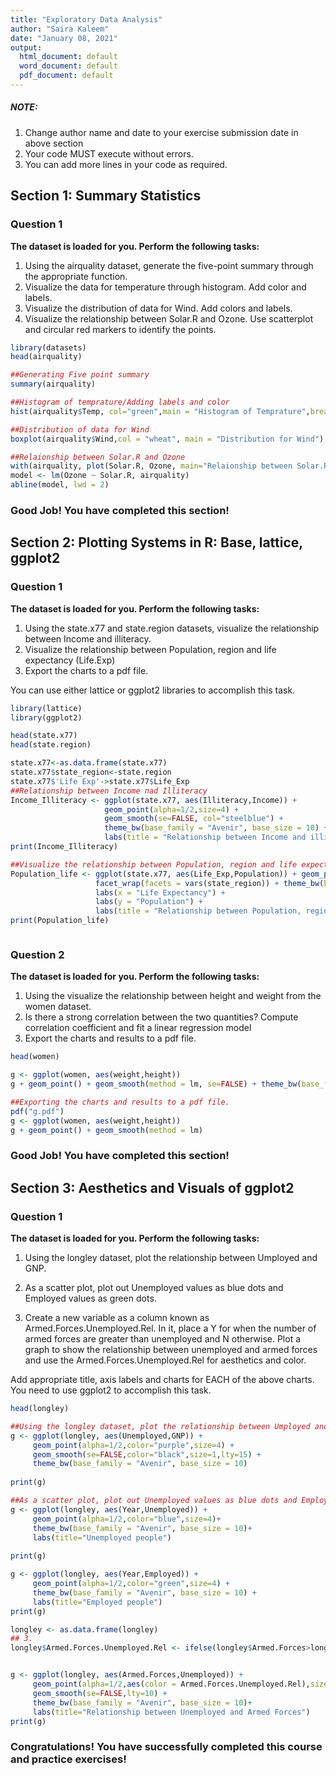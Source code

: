 ```yaml
---
title: "Exploratory Data Analysis"
author: "Saira Kaleem"
date: "January 08, 2021"
output:
  html_document: default
  word_document: default
  pdf_document: default
---
```


##### NOTE: 
1. Change author name and date to your exercise submission date in above section
2. Your code MUST execute without errors. 
3. You can add more lines in your code as required.

## Section 1: Summary Statistics

### Question 1 
**The dataset is loaded for you. Perform the following tasks:**

1. Using the airquality dataset, generate the five-point summary through the appropriate function.
2. Visualize the data for temperature through histogram. Add color and labels.
3. Visualize the distribution of data for Wind. Add colors and labels.
4. Visualize the relationship between Solar.R and Ozone. Use scatterplot and circular red markers to identify the points.


```r
library(datasets)
head(airquality)
```

```r
##Generating Five point summary
summary(airquality)

##Histogram of temprature/Adding labels and color
hist(airquality$Temp, col="green",main = "Histogram of Temprature",breaks = 100)

##Distribution of data for Wind
boxplot(airquality$Wind,col = "wheat", main = "Distribution for Wind")

```


```r
##Relaionship between Solar.R and Ozone
with(airquality, plot(Solar.R, Ozone, main="Relaionship between Solar.R and Ozone",col="red"))
model <- lm(Ozone ~ Solar.R, airquality) 
abline(model, lwd = 2)
```

### Good Job! You have completed this section!



## Section 2: Plotting Systems in R: Base, lattice, ggplot2

### Question 1
**The dataset is loaded for you. Perform the following tasks:**

1. Using the state.x77 and state.region datasets, visualize the relationship between Income and illiteracy.
2. Visualize the relationship between Population, region and life expectancy (Life.Exp)
3. Export the charts to a pdf file.

You can use either lattice or ggplot2 libraries to accomplish this task.


```r
library(lattice)
library(ggplot2)

head(state.x77)
head(state.region)
```

```r
state.x77<-as.data.frame(state.x77)
state.x77$state_region<-state.region
state.x77$'Life Exp'->state.x77$Life_Exp
##Relationship between Income nad Illiteracy
Income_Illiteracy <- ggplot(state.x77, aes(Illiteracy,Income)) + 
                     geom_point(alpha=1/2,size=4) + 
                     geom_smooth(se=FALSE, col="steelblue") + 
                     theme_bw(base_family = "Avenir", base_size = 10) + 
                     labs(title = "Relationship between Income and illiteracy")
print(Income_Illiteracy)

##Visualize the relationship between Population, region and life expectancy (Life.Exp)
Population_life <- ggplot(state.x77, aes(Life_Exp,Population)) + geom_point(alpha=1/2,size=4,color="red") +                                                 geom_smooth(se=FALSE,col="green")+              
                   facet_wrap(facets = vars(state_region)) + theme_bw(base_family = "Avenir", base_size = 10) + 
                   labs(x = "Life Expectancy") +
                   labs(y = "Population") +
                   labs(title = "Relationship between Population, region and life expectancy")
print(Population_life)

```


```r


```


### Question 2
**The dataset is loaded for you. Perform the following tasks:**

1. Using the visualize the relationship between height and weight from the women dataset.
2. Is there a strong correlation between the two quantities? Compute correlation coefficient and fit a linear regression model
3. Export the charts and results to a pdf file.


```r
head(women)
```

```r
g <- ggplot(women, aes(weight,height))
g + geom_point() + geom_smooth(method = lm, se=FALSE) + theme_bw(base_family = "Avenir", base_size = 10)

```

```r
##Exporting the charts and results to a pdf file. 
pdf("g.pdf")
g <- ggplot(women, aes(weight,height))
g + geom_point() + geom_smooth(method = lm)

```

### Good Job! You have completed this section!



## Section 3: Aesthetics and Visuals of ggplot2

### Question 1
**The dataset is loaded for you. Perform the following tasks:**

1. Using the longley dataset, plot the relationship between Umployed and GNP.

2. As a scatter plot, plot out Unemployed values as blue dots and Employed values as green dots. 

3. Create a new variable as a column known as Armed.Forces.Unemployed.Rel. In it, place a Y for when the number of armed forces are greater than unemployed and N otherwise. Plot a graph to show the relationship between unemployed and armed forces and use the Armed.Forces.Unemployed.Rel for aesthetics and color.

Add appropriate title, axis labels and charts for EACH of the above charts. 
You need to use ggplot2 to accomplish this task.


```r
head(longley)

```

```r
##Using the longley dataset, plot the relationship between Umployed and GNP
g <- ggplot(longley, aes(Unemployed,GNP)) + 
     geom_point(alpha=1/2,color="purple",size=4) + 
     geom_smooth(se=FALSE,color="black",size=1,lty=15) +
     theme_bw(base_family = "Avenir", base_size = 10)
    
print(g)
```

```r
##As a scatter plot, plot out Unemployed values as blue dots and Employed values as green dots
g <- ggplot(longley, aes(Year,Unemployed)) +
     geom_point(alpha=1/2,color="blue",size=4)+
     theme_bw(base_family = "Avenir", base_size = 10)+
     labs(title="Unemployed people")
    
print(g)

g <- ggplot(longley, aes(Year,Employed)) +
     geom_point(alpha=1/2,color="green",size=4) +
     theme_bw(base_family = "Avenir", base_size = 10) +
     labs(title="Employed people")
print(g)

```

```r
longley <- as.data.frame(longley)
## 3.
longley$Armed.Forces.Unemployed.Rel <- ifelse(longley$Armed.Forces>longley$Unemployed, "Y", "N")


g <- ggplot(longley, aes(Armed.Forces,Unemployed)) + 
     geom_point(alpha=1/2,aes(color = Armed.Forces.Unemployed.Rel),size=4)+
     geom_smooth(se=FALSE,lty=10) + 
     theme_bw(base_family = "Avenir", base_size = 10)+
     labs(title="Relationship between Unemployed and Armed Forces")
print(g)
```


### Congratulations! You have successfully completed this course and practice exercises!
